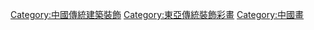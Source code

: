 [[Category:中國傳統建築裝飾|Category:中國傳統建築裝飾]]
[[Category:東亞傳統裝飾彩畫|Category:東亞傳統裝飾彩畫]]
[[Category:中國畫|Category:中國畫]]